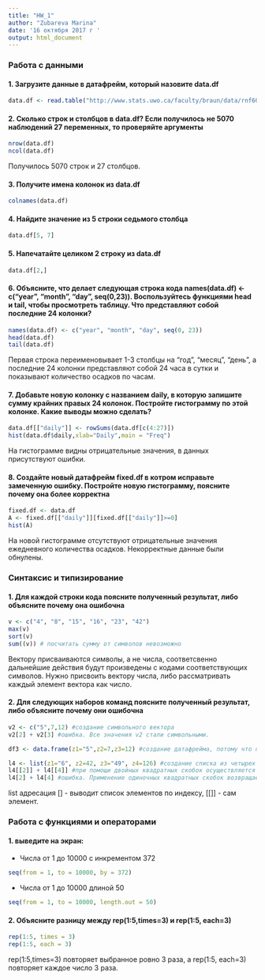 ---
title: "HW_1"
author: "Zubareva Marina"
date: '16 октября 2017 г '
output: html_document
---

### Работа с данными
#### 1. Загрузите данные в датафрейм, который назовите data.df

```{r}
data.df <- read.table("http://www.stats.uwo.ca/faculty/braun/data/rnf6080.dat")
```

#### 2. Сколько строк и столбцов в data.df? Если получилось не 5070 наблюдений 27 переменных, то проверяйте аргументы

```{r}
nrow(data.df) 
ncol(data.df)
```

Получилось 5070 строк и 27 столбцов.

#### 3. Получите имена колонок из data.df

```{r}
colnames(data.df)
```

#### 4. Найдите значение из 5 строки седьмого столбца

```{r}
data.df[5, 7]
```

#### 5. Напечатайте целиком 2 строку из data.df

```{r}
data.df[2,]
```

#### 6. Объясните, что делает следующая строка кода names(data.df) <- c("year", "month", "day", seq(0,23)). Воспользуйтесь функциями head и tail, чтобы просмотреть таблицу. Что представляют собой последние 24 колонки?

```{r}
names(data.df) <- c("year", "month", "day", seq(0, 23)) 
head(data.df)
tail(data.df)
```

Первая строка переименовывает 1-3 столбцы на "год", "месяц", "день", а последние 24 колонки представляют собой 24 часа в сутки и показывают количество осадков по часам.


#### 7. Добавьте новую колонку с названием daily, в которую запишите сумму крайних правых 24 колонок. Постройте гистограмму по этой колонке. Какие выводы можно сделать?

```{r}
data.df[["daily"]] <- rowSums(data.df[c(4:27)])
hist(data.df$daily,xlab="Daily",main = "Freq")
```

На гистограмме видны отрицательные значения, в данных присутствуют ошибки.

#### 8. Создайте новый датафрейм fixed.df в котром исправьте замеченную ошибку. Постройте новую гистограмму, поясните почему она более корректна

```{r}
fixed.df <- data.df
A <- fixed.df[["daily"]][fixed.df[["daily"]]>=0]
hist(A)
```
 
На новой гистограмме отсутствуют отрицательные значения ежедневного количества осадков. Некорректные данные были обнулены.

### Синтаксис и типизирование
#### 1. Для каждой строки кода поясните полученный результат, либо объясните почему она ошибочна

```{r}
v <- c("4", "8", "15", "16", "23", "42")
max(v)
sort(v)
sum((v)) # посчитать сумму от символов невозможно
```

Вектору присваиваются символы, а не числа, соответсвенно дальнейшие действия будут произведены с кодами соответствующих символов. Нужно присвоить вектору числа, либо рассматривать каждый элемент вектора как число.

#### 2. Для следующих наборов команд поясните полученный результат, либо объясните почему они ошибочна

```{r}
v2 <- c("5",7,12) #создание символьного вектора
v2[2] + v2[3] #ошибка. Все значения v2 стали символьными.

df3 <- data.frame(z1="5",z2=7,z3=12) #создание датафрейма, потому что при записи в таблицу их тип был сохранен.

l4 <- list(z1="6", z2=42, z3="49", z4=126) #создание списка из четырех элементов. В списке можно хранить одновременно различные типы данных.
l4[[2]] + l4[[4]] #при помощи двойных квадратных скобок осуществляется извлечение элементов списка.Работает корректно.
l4[2] + l4[4] #ошибка. Применение одиночных квадратных скобок возвращает лишь ссылку на компонент списка, а не само значение.
```

list адресация [] - выводит список элементов по индексу, [[]] - сам элемент.

### Работа с функциями и операторами
#### 1. выведите на экран:
-  Числа от 1 до 10000 с инкрементом 372
 
```{r}
seq(from = 1, to = 10000, by = 372)
```

-  Числа от 1 до 10000 длиной 50

```{r}
seq(from = 1, to = 10000, length.out = 50)
```

#### 2. Объясните разницу между rep(1:5,times=3) и rep(1:5, each=3)

```{r}
rep(1:5, times = 3)
rep(1:5, each = 3)
```

rep(1:5,times=3) повторяет выбранное ровно 3 раза, а rep(1:5, each=3) повторяет каждое число 3 раза.